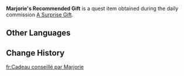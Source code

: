 {{Item Infobox
|id           = 100473
|image        = Item Parcel.png
|type         = Quest Items
|description  = A gift that was recommended by [[Marjorie]]. It isn't very heavy; what kind of souvenirs could be packed inside?
|source1      = Obtained during the commission [[A Surprise Gift]]
}}
'''Marjorie's Recommended Gift''' is a quest item obtained during the daily commission [[A Surprise Gift]].

==Other Languages==
{{Other Languages
|default_hidden = 1
|en      = Marjorie's Recommended Gift
|zhs     = 由玛乔丽推荐的「礼物」
|zhs_rm  = Yóu Mǎqiáolì Tuījiàn de "Lǐwù"
|zht     = 由瑪喬麗推薦的「禮物」
|zht_rm  = Yóu Mǎqiáolì Tuījiàn de "Lǐwù"
|ja      = マージョリーに勧められた「プレゼント」
|ja_rm   = Maajorii ni Susumerareta "Purezento"
|ko      = 마죠리가 추천한 「선물」
|ko_rm   = Majyoriga Chucheonhan "Seonmul"
|es      = Regalo recomendado de Marjorie
|fr      = Cadeau conseillé par Marjorie
|ru      = Подарок, который посоветовала Марджори
|th      = "ของขวัญ" ที่ Marjorie แนะนำ
|th_rm   = 
|vi      = "Món quà" do Marjorie giới thiệu
|de      = Von Marjorie empfohlenes Geschenk
|id      = Hadiah Rekomendasi Marjorie
|pt      = Presente Recomendado de Marjorie
|tr      = Marjorie'nin Önerdiği Hediye
|it      = Regalo consigliato di Marjorie
}}

==Change History==
{{Change History|1.0}}

[[fr:Cadeau conseillé par Marjorie]]